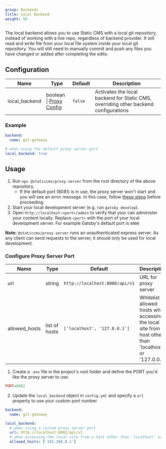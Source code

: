 ```yaml
---
group: Backends
title: Local Backend
weight: 50
---
```


The local backend allows you to use Static CMS with a local git repository, instead of working with a live repo, regardless of backend provider. It will read and write file from your local file system inside your local git repository. You will still need to manually commit and push any files you have changed or added after completing the edits.

## Configuration

| Name          | Type                                          | Default | Description                                                                         |
| ------------- | --------------------------------------------- | ------- | ----------------------------------------------------------------------------------- |
| local_backend | boolean<br />\| [Proxy Config](#configure-proxy-server-port) | `false` | Activates the local backend for Static CMS, overriding other backend configurations |

### Example

```yaml
backend:
  name: git-gateway

# when using the default proxy server port
local_backend: true
```

## Usage

1. Run `npx @staticcms/proxy-server` from the root directory of the above repository.
   - If the default port (8081) is in use, the proxy server won't start and you will see an error message. In this case, follow [these steps](#configure-the-@staticcms/proxy-server-port-number) before proceeding.
2. Start your local development server (e.g. run `gatsby develop`).
3. Open `http://localhost:<port>/admin` to verify that your can administer your content locally. Replace `<port>` with the port of your local development server. For example Gatsby's default port is `8000`

**Note:** `@staticcms/proxy-server` runs an unauthenticated express server. As any client can send requests to the server, it should only be used for local development.

### Configure Proxy Server Port

| Name          | Type          | Default                        | Description                                                                                                |
| ------------- | ------------- | ------------------------------ | ---------------------------------------------------------------------------------------------------------- |
| url           | string        | `http://localhost:8080/api/v1` | URL for proxy server                                                                                       |
| allowed_hosts | list of hosts | `['localhost', '127.0.0.1']`   | Whitelist of allowed hosts when accessing the local site from a host other than 'localhost' or '127.0.0.1' |

1. Create a `.env` file in the project's root folder and define the PORT you'd like the proxy server to use.

```ini
PORT=8082
```

2. Update the `local_backend` object in `config.yml` and specify a `url` property to use your custom port number

```yaml
backend:
  name: git-gateway

local_backend:
  # when using a custom proxy server port
  url: http://localhost:8082/api/v1
  # when accessing the local site from a host other than 'localhost' or '127.0.0.1'
  allowed_hosts: ['192.168.0.1']
```
